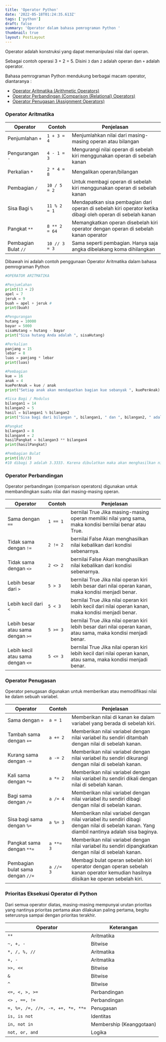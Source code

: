 ```yaml
---
title: 'Operator Python'
date: '2022-05-18T01:24:35.613Z'
tags: ['python']
draft: false
summary: 'Operator dalam bahasa pemrograman Python '
thumbnail: true
layout: PostLayout
---
```


Operator adalah konstruksi yang dapat memanipulasi nilai dari operan. 

Sebagai contoh operasi 3 + 2 = 5. Disini `3` dan `2` adalah operan dan `+` adalah operator.

Bahasa pemrograman Python mendukung berbagai macam operator, diantaranya :
- [Operator Aritmatika (Arithmetic Operators)](#operator-aritmatika)
- [Operator Perbandingan (Comparison (Relational) Operators)](#operator-perbandingan)
- [Operator Penugasan (Assignment Operators)](#operator-penugasan)

 ### Operator Aritmatika

 | Operator| 	Contoh	 | Penjelasan |
 | --- | --- | --- |
 | Penjumlahan `+`| 	`1 + 3 = 4` | 	Menjumlahkan nilai dari masing-masing operan atau bilangan |
 | Pengurangan `-`| 	`4 - 1 = 3`	 | Mengurangi nilai operan di sebelah kiri menggunakan operan di sebelah kanan |
 | Perkalian `*`| 	`2 * 4 = 8`	 | Mengalikan operan/bilangan |
 | Pembagian `/`| 	`10 / 5 = 2`	 | Untuk membagi operan di sebelah kiri menggunakan operan di sebelah kanan |
 | Sisa Bagi `%`| 	`11 % 2 = 1`	 | Mendapatkan sisa pembagian dari operan di sebelah kiri operator ketika dibagi oleh operan di sebelah kanan |
 | Pangkat `**`| 	`8 ** 2 = 64`	 | Memangkatkan operan disebelah kiri operator dengan operan di sebelah kanan operator |
 | Pembagian Bulat `//`| 	`10 // 3 = 3` |	Sama seperti pembagian. Hanya saja angka dibelakang koma dihilangkan |

 Dibawah ini adalah contoh penggunaan Operator Aritmatika dalam bahasa pemrograman Python

 ```python:operator.py
 #OPERATOR ARITMATIKA

 #Penjumlahan
 print(13 + 2)
 apel = 7
 jeruk = 9
 buah = apel + jeruk #
 print(buah)

 #Pengurangan
 hutang = 10000
 bayar = 5000
 sisaHutang = hutang - bayar
 print("Sisa hutang Anda adalah ", sisaHutang)

 #Perkalian
 panjang = 15
 lebar = 8
 luas = panjang * lebar
 print(luas)

 #Pembagian
 kue = 16
 anak = 4
 kuePerAnak = kue / anak
 print("Setiap anak akan mendapatkan bagian kue sebanyak ", kuePerAnak)

 #Sisa Bagi / Modulus
 bilangan1 = 14
 bilangan2 = 5
 hasil = bilangan1 % bilangan2
 print("Sisa bagi dari bilangan ", bilangan1, " dan ", bilangan2, " adalah ", hasil)

 #Pangkat
 bilangan3 = 8
 bilangan4 = 2
 hasilPangkat = bilangan3 ** bilangan4
 print(hasilPangkat)

 #Pembagian Bulat
 print(10//3) 
 #10 dibagi 3 adalah 3.3333. Karena dibulatkan maka akan menghasilkan nilai 3
 ```

 ### Operator Perbandingan 

 Operator perbandingan (comparison operators) digunakan untuk membandingkan suatu nilai dari masing-masing operan.

 | Operator	| Contoh	| Penjelasan| 
 | --- | --- | --- |
 | Sama dengan `==` | 	`1 == 1`  | bernilai True	Jika masing-masing operan memiliki nilai yang sama, maka kondisi bernilai benar atau True. | 
 | Tidak sama dengan `!=` |	`2 != 2`  | bernilai False	Akan menghasilkan nilai kebalikan dari kondisi sebenarnya. | 
 | Tidak sama dengan `<>` |	`2 <> 2`  | bernilai False	Akan menghasilkan nilai kebalikan dari kondisi sebenarnya. | 
 | Lebih besar dari `>` |	`5 > 3`  | bernilai True	Jika nilai operan kiri lebih besar dari nilai operan kanan, maka kondisi menjadi benar. | 
 | Lebih kecil dari `<` |	`5 < 3`  | bernilai True	Jika nilai operan kiri lebih kecil dari nilai operan kanan, maka kondisi menjadi benar. | 
 | Lebih besar atau sama dengan `>=` |	`5 >= 3`  | bernilai True	Jika nilai operan kiri lebih besar dari nilai operan kanan, atau sama, maka kondisi menjadi benar. | 
 | Lebih kecil atau sama dengan `<=` |	`5 <= 3`  | bernilai True	Jika nilai operan kiri lebih kecil dari nilai operan kanan, atau sama, maka kondisi menjadi benar. | 


 ### Operator Penugasan 

 Operator penugasan digunakan untuk memberikan atau memodifikasi nilai ke dalam sebuah variabel.

 | Operator	| Contoh	| Penjelasan | 
 | --- | --- | --- |
 | Sama dengan `=`	 | `a = 1` | 	Memberikan nilai di kanan ke dalam variabel yang berada di sebelah kiri. | 
 | Tambah sama dengan `+=` | 	`a += 2` | 	Memberikan nilai variabel dengan nilai variabel itu sendiri ditambah dengan nilai di sebelah kanan. | 
 | Kurang sama dengan `-=`	 | `a -= 2` | 	Memberikan nilai variabel dengan nilai variabel itu sendiri dikurangi dengan nilai di sebelah kanan. | 
 | Kali sama dengan `*=` | 	`a *= 2` | 	Memberikan nilai variabel dengan nilai variabel itu sendiri dikali dengan nilai di sebelah kanan. | 
 | Bagi sama dengan `/=` | 	`a /= 4` | 	Memberikan nilai variabel dengan nilai variabel itu sendiri dibagi dengan nilai di sebelah kanan. | 
 | Sisa bagi sama dengan `%=`	 | `a %= 3` | 	Memberikan nilai variabel dengan nilai variabel itu sendiri dibagi dengan nilai di sebelah kanan. Yang diambil nantinya adalah sisa baginya. | 
 | Pangkat sama dengan `**=` | 	`a **= 3`	 | Memberikan nilai variabel dengan nilai variabel itu sendiri dipangkatkan dengan nilai di sebelah kanan. | 
 | Pembagian bulat sama dengan `//=` | 	`a //= 3`	 | Membagi bulat operan sebelah kiri operator dengan operan sebelah kanan operator kemudian hasilnya diisikan ke operan sebelah kiri. | 


 ### Prioritas Eksekusi Operator di Python
 Dari semua operator diatas, masing-masing mempunyai urutan prioritas yang nantinya prioritas pertama akan dilakukan paling pertama, begitu seterusnya sampai dengan prioritas terakhir. 

 | Operator                          |	Keterangan               | 
 | --------------------------------- | ------------------------- |
 | `**`                              |	Aritmatika               | 
 | `~, +, -`                         |	Bitwise                  | 
 | `*, /, %, //`                     |	Aritmatika               |
 | `+, -`	                     |  Aritmatika               |
 | `>>, <<`                          |	Bitwise                  |
 | `&`	                             |  Bitwise                  |
 | `^`                               |	Bitwise                  |
 | `<=, <, >, >=`                    |	Perbandingan             |
 | `<> , ==, !=`                     |	Perbandingan             |
 | `=, %=, /=, //=, -=, +=, *=, **=` |	Penugasan                |
 | `is, is not`                      |	Identitas                |
 | `in, not in`                      |	Membership (Keanggotaan) |
 | `not, or, and`                    |	Logika                   |
 
